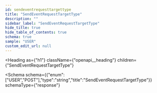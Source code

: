 ```yaml
---
id: sendeventrequesttargettype
title: "SendEventRequestTargetType"
description: ""
sidebar_label: "SendEventRequestTargetType"
hide_title: true
hide_table_of_contents: true
schema: true
sample: "USER"
custom_edit_url: null
---
```



<Heading
  as={"h1"}
  className={"openapi__heading"}
  children={"SendEventRequestTargetType"}
>
</Heading>





<Schema
  schema={{"enum":["USER","POST"],"type":"string","title":"SendEventRequestTargetType"}}
  schemaType={"response"}
>
  
</Schema>
            
